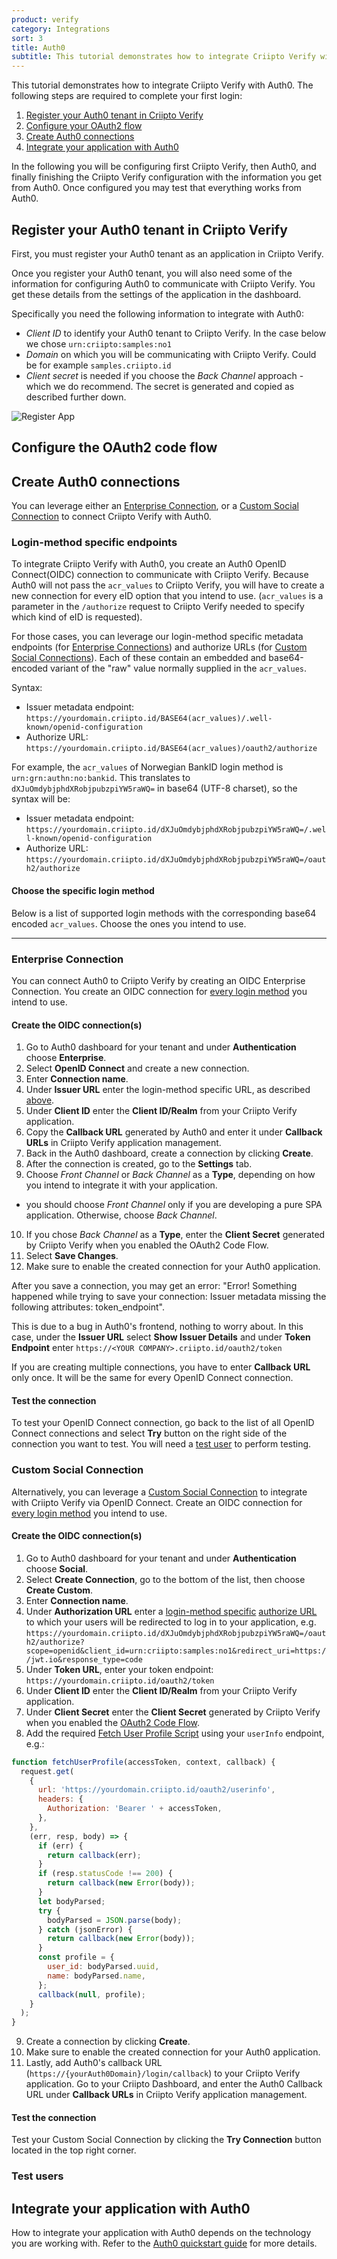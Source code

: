 ```yaml
---
product: verify
category: Integrations
sort: 3
title: Auth0
subtitle: This tutorial demonstrates how to integrate Criipto Verify with Auth0.
---
```


This tutorial demonstrates how to integrate Criipto Verify with Auth0. The following steps are required to complete your first login:

1. [Register your Auth0 tenant in Criipto Verify](#register-your-auth0-tenant-in-criipto-verify)
2. [Configure your OAuth2 flow](#configure-the-oauth2-code-flow)
3. [Create Auth0 connections](#create-auth0-connections)
4. [Integrate your application with Auth0](#integrate-your-application-with-auth0)

In the following you will be configuring first Criipto Verify, then Auth0, and finally finishing the Criipto Verify configuration
with the information you get from Auth0. Once configured you may test that everything works from Auth0.

## Register your Auth0 tenant in Criipto Verify

First, you must register your Auth0 tenant as an application in Criipto Verify.

Once you register your Auth0 tenant, you will also need some of the information for configuring Auth0 to communicate with Criipto Verify. You get these details from the settings of the application in the dashboard.

Specifically you need the following information to integrate with Auth0:

- _Client ID_ to identify your Auth0 tenant to Criipto Verify. In the case below we chose `urn:criipto:samples:no1`
- _Domain_ on which you will be communicating with Criipto Verify. Could be for example `samples.criipto.id`
- _Client secret_ is needed if you choose the *Back Channel* approach - which we do recommend. 
The secret is generated and copied as described further down.

![Register App](./images/register-app.png)

## Configure the OAuth2 code flow


<CodeFlowSnippet />

## Create Auth0 connections

You can leverage either an [Enterprise Connection](#enterprise-connection), or a [Custom Social Connection](#custom-social-connection) to connect Criipto Verify with Auth0.

### Login-method specific endpoints

To integrate Criipto Verify with Auth0, you create an Auth0 OpenID Connect(OIDC) connection to communicate with Criipto Verify. Because Auth0 will not pass the `acr_values` to Criipto Verify, you will have to create a new connection for every eID option that you intend to use. (`acr_values` is a parameter in the `/authorize` request to Criipto Verify needed to specify which kind of eID is requested).

For those cases, you can leverage our login-method specific metadata endpoints (for [Enterprise Connections](#enterprise-connection)) and authorize URLs (for [Custom Social Connections](#custom-social-connection)). Each of these contain an embedded and base64-encoded variant of the "raw" value normally supplied in the `acr_values`.

Syntax:

- Issuer metadata endpoint: `https://yourdomain.criipto.id/BASE64(acr_values)/.well-known/openid-configuration`
- Authorize URL: `https://yourdomain.criipto.id/BASE64(acr_values)/oauth2/authorize`

For example, the `acr_values` of Norwegian BankID login method is `urn:grn:authn:no:bankid`. This translates to `dXJuOmdybjphdXRobjpubzpiYW5raWQ=` in base64 (UTF-8 charset), so the syntax will be:

- Issuer metadata endpoint: `https://yourdomain.criipto.id/dXJuOmdybjphdXRobjpubzpiYW5raWQ=/.well-known/openid-configuration`
- Authorize URL: `https://yourdomain.criipto.id/dXJuOmdybjphdXRobjpubzpiYW5raWQ=/oauth2/authorize`

#### Choose the specific login method

Below is a list of supported login methods with the corresponding base64 encoded `acr_values`. Choose the ones you intend to use.


<LoginMethodsSnippet />

<hr />

### Enterprise Connection

You can connect Auth0 to Criipto Verify by creating an OIDC Enterprise Connection. You create an OIDC connection for [every login method](#login-method-specific-endpoints) you intend to use.

#### Create the OIDC connection(s)

1. Go to Auth0 dashboard for your tenant and under **Authentication** choose **Enterprise**.
2. Select **OpenID Connect** and create a new connection.
3. Enter **Connection name**.
4. Under **Issuer URL** enter the login-method specific URL, as described [above](#login-method-specific-endpoints).
5. Under **Client ID** enter the **Client ID/Realm** from your Criipto Verify application.
6. Copy the **Callback URL** generated by Auth0 and enter it under **Callback URLs** in Criipto Verify application management.
7. Back in the Auth0 dashboard, create a connection by clicking **Create**.
8. After the connection is created, go to the **Settings** tab. 
9. Choose _Front Channel_ or _Back Channel_ as a **Type**, depending on how you intend to integrate it with your application.
  -  you should choose _Front Channel_ only if you are developing a pure SPA application. Otherwise, choose _Back Channel_.
10. If you chose _Back Channel_ as a **Type**, enter the **Client Secret** generated by Criipto Verify when you enabled the OAuth2 Code Flow.
11. Select **Save Changes**.
12. Make sure to enable the created connection for your Auth0 application. 

<Highlight icon="file-lines">

  After you save a connection, you may get an error: "Error! Something happened while trying to save your connection: Issuer metadata missing the following attributes: token_endpoint".

  This is due to a bug in Auth0's frontend, nothing to worry about. In this case, under the **Issuer URL** select **Show Issuer Details** and under **Token Endpoint** enter `https://<YOUR COMPANY>.criipto.id/oauth2/token`

</Highlight>

<Highlight icon="file-lines">

  If you are creating multiple connections, you have to enter **Callback URL** only once. It will be the same for every OpenID Connect connection.

</Highlight>

#### Test the connection

To test your OpenID Connect connection, go back to the list of all OpenID Connect connections and select **Try** button on the right side of the connection you want to test. You will need a [test user](#test-users) to perform testing.

### Custom Social Connection

Alternatively, you can leverage a <a href="https://auth0.com/docs/authenticate/identity-providers/social-identity-providers/oauth2" target="_blank">Custom Social Connection</a> to integrate with Criipto Verify via OpenID Connect. Create an OIDC connection for [every login method](#login-method-specific-endpoints) you intend to use.

#### Create the OIDC connection(s)

1. Go to Auth0 dashboard for your tenant and under **Authentication** choose **Social**.
2. Select **Create Connection**, go to the bottom of the list, then choose **Create Custom**.
3. Enter **Connection name**.
4. Under **Authorization URL** enter a [login-method specific](#login-method-specific-endpoints) [authorize URL](https://docs.criipto.com/verify/guides/authorize-url-builder/) to which your users will be redirected to log in to your application, e.g. `https://yourdomain.criipto.id/dXJuOmdybjphdXRobjpubzpiYW5raWQ=/oauth2/authorize?scope=openid&client_id=urn:criipto:samples:no1&redirect_uri=https://jwt.io&response_type=code`
5. Under **Token URL**, enter your token endpoint: `https://yourdomain.criipto.id/oauth2/token`
6. Under **Client ID** enter the **Client ID/Realm** from your Criipto Verify application.
7. Under **Client Secret** enter the **Client Secret** generated by Criipto Verify when you enabled the [OAuth2 Code Flow](##configure–the-oauth2-code-flow).
8. Add the required <a href="https://auth0.com/docs/authenticate/identity-providers/social-identity-providers/oauth2#fetch-user-profile-script" target="_blank">Fetch User Profile Script</a> using your `userInfo` endpoint, e.g.:

```javascript
function fetchUserProfile(accessToken, context, callback) {
  request.get(
    {
      url: 'https://yourdomain.criipto.id/oauth2/userinfo',
      headers: {
        Authorization: 'Bearer ' + accessToken,
      },
    },
    (err, resp, body) => {
      if (err) {
        return callback(err);
      }
      if (resp.statusCode !== 200) {
        return callback(new Error(body));
      }
      let bodyParsed;
      try {
        bodyParsed = JSON.parse(body);
      } catch (jsonError) {
        return callback(new Error(body));
      }
      const profile = {
        user_id: bodyParsed.uuid,
        name: bodyParsed.name,
      };
      callback(null, profile);
    }
  );
}
```

9. Create a connection by clicking **Create**.
10. Make sure to enable the created connection for your Auth0 application.
11. Lastly, add Auth0's callback URL (`https://{yourAuth0Domain}/login/callback`) to your Criipto Verify application. Go to your Criipto Dashboard, and enter the Auth0 Callback URL under **Callback URLs** in Criipto Verify application management.

#### Test the connection

Test your Custom Social Connection by clicking the **Try Connection** button located in the top right corner.

### Test users


<TestUsersSnippet />

## Integrate your application with Auth0

How to integrate your application with Auth0 depends on the technology you are working with. Refer to the [Auth0 quickstart guide](https://auth0.com/docs/quickstarts/) for more details.

